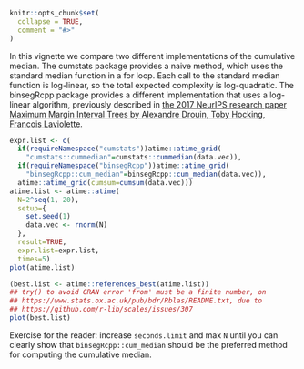 <!--
%\VignetteEngine{knitr::knitr}
%\VignetteIndexEntry{Example: cumulative median}
-->

```{r setup, include = FALSE}
knitr::opts_chunk$set(
  collapse = TRUE,
  comment = "#>"
)
```

In this vignette we compare two different implementations of the
cumulative median. The cumstats package provides a naive method, which
uses the standard median function in a for loop. Each call to the
standard median function is log-linear, so the total expected
complexity is log-quadratic. The binsegRcpp package provides a
different implementation that uses a log-linear algorithm, previously
described in [the 2017 NeurIPS research paper Maximum Margin Interval
Trees by Alexandre Drouin, Toby Hocking, Francois
Laviolette](https://proceedings.neurips.cc/paper/2017/hash/2288f691b58edecadcc9a8691762b4fd-Abstract.html).

```{r}
expr.list <- c(
  if(requireNamespace("cumstats"))atime::atime_grid(
    "cumstats::cummedian"=cumstats::cummedian(data.vec)),
  if(requireNamespace("binsegRcpp"))atime::atime_grid(
    "binsegRcpp::cum_median"=binsegRcpp::cum_median(data.vec)),
  atime::atime_grid(cumsum=cumsum(data.vec)))
atime.list <- atime::atime(
  N=2^seq(1, 20),
  setup={
    set.seed(1)
    data.vec <- rnorm(N)
  },
  result=TRUE,
  expr.list=expr.list,
  times=5)
plot(atime.list)
```

```{r}
(best.list <- atime::references_best(atime.list))
## try() to avoid CRAN error 'from' must be a finite number, on
## https://www.stats.ox.ac.uk/pub/bdr/Rblas/README.txt, due to
## https://github.com/r-lib/scales/issues/307
plot(best.list)
```

Exercise for the reader: increase `seconds.limit` and max `N` until
you can clearly show that `binsegRcpp::cum_median` should be the
preferred method for computing the cumulative median.
